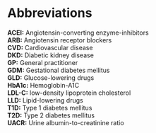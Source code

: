 # Abbreviations {.unnumbered}

**ACEI:** Angiotensin-converting enzyme-inhibitors\
**ARB:** Angiotensin receptor blockers\
**CVD:** Cardiovascular disease\
**DKD:** Diabetic kidney disease\
**GP:** General practitioner\
**GDM:** Gestational diabetes mellitus\
**GLD:** Glucose-lowering drugs\
**HbA1c:** Hemoglobin-A1C\
**LDL-C:** low-density lipoprotein cholesterol\
**LLD:** Lipid-lowering drugs\
**T1D:** Type 1 diabetes mellitus\
**T2D:** Type 2 diabetes mellitus\
**UACR:** Urine albumin-to-creatinine ratio\
